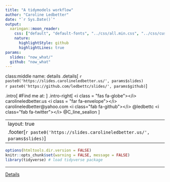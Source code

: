 ```yaml
---
title: "A tidymodels workflow"
author: "Caroline Ledbetter"
date: "`r Sys.Date()`"
output: 
  xaringan::moon_reader:
    css: ["default", "default-fonts", "../css/all.min.css", "../css/custom.css"]
    nature:
      highlightStyle: github
      highlightLines: true
params:
  slides: "now_what/"
  github: "now_what"
---
```

class:middle
name: details
<!-- edit slides and github repo in the YAML above -->
.details[
<i class="fas fa-images"></i>
`r paste0('https://slides.carolineledbetter.us/', params$slides)`  
<i class="fab fa-github-square"></i>
`r paste0('https://github.com/ledbettc/slides/', params$github)`
]

.intro[
#Find me at: 
]
.intro-right[
<i class = "fas fa-globe"></i> carolineledbetter.us  
<i class = "far fa-envelope"></i>
carolineledbetter@yahoo.com  
<i class="fab fa-github"></i>
 @ledbettc  
<i class="fab fa-twitter"></i>
@C_line_sealion
]

---
layout: true
.footer[`r paste0('https://slides.carolineledbetter.us/', params$slides)`]
---

```r
options(htmltools.dir.version = FALSE)
knitr::opts_chunk$set(warning = FALSE, message = FALSE)
library(tidyverse) # load tidyverse package
```

---
<!-- last slide go back to details slide -->
[Details](#details)
